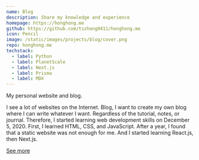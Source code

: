 ```yaml
---
name: Blog
description: Share my knowledge and experience
homepage: https://honghong.me
github: https://github.com/tszhong0411/honghong.me
icon: Pencil
image: /static/images/projects/blog/cover.png
repo: honghong.me
techstack:
  - label: Python
  - label: PlanetScale
  - label: Next.js
  - label: Prisma
  - label: MDX
---
```


My personal website and blog.

I see a lot of websites on the Internet. Blog, I want to create my own blog where I can write whatever I want. Regardless of the tutorial, notes, or journal. Therefore, I started learning web development skills on December 5, 2020. First, I learned HTML, CSS, and JavaScript. After a year, I found that a static website was not enough for me. And I started learning React.js, then Next.js.

[See more](/about)
